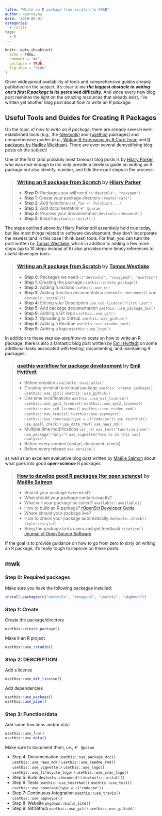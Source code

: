 ```yaml
---
title: "Write an R package from scratch to CRAN"
author: kearneymw
date: '2019-05-01'
categories:
  - rstats
tags:
  - R
---
```


```r
knitr::opts_chunk$set(
  echo = TRUE, 
  comment = "#>", 
  collapse = TRUE,
  fig.show = "hide"
)
```

Given widespread availability of tools and comprehensive guides already published on the subject, it's clear to me ***the biggest obstacle to writing one's first R package is its*** **perceived difficulty**. And since every new blog post reshines the light on the amazing resources that already exist, I've written yet another blog post about *how to write an R package.*

## Useful Tools and Guides for Creating R Packages

On the topic of *how to write an R package*, there are already several well-established tools (e.g., the [{devtools}](https://devtools.r-lib.org/) and [{usethis}](https://usethis.r-lib.org/) packages) and comprehensive guides (e.g., [Writing R Extensions by R Core Team](https://cran.r-project.org/doc/manuals/r-release/R-exts.html) and [R packages by Hadley Wickham](http://r-pkgs.had.co.nz/)). There are even several demystifying blog posts on the subject!

One of the first (and probably most famous) blog posts is by [Hilary Parker](https://twitter.com/hspter), who was nice enough to not only provide a timeless guide on writing an R package but also identify, number, and title the exact steps in the process:

> ### [Writing an R package from Scratch](https://hilaryparker.com/2014/04/29/writing-an-r-package-from-scratch/) by [Hilary Parker](https://twitter.com/hspter)
+ **Step 0**: Packages you will need `c("devtools", "roxygen")`
+ **Step 1**: Create your package directory `create("cats")`
+ **Step 2**: Add functions `cat_fun <- function(...)`
+ **Step 3**: Add documentation `#' @param`
+ **Step 4**: Process your documentation `devtools::document()`
+ **Step 5**: Install! `devtools::install()`

The steps outlined above by Hilary Parker still essentially hold true today, but like most things related to software development, they don't incorporate the newest (and in this case I think best) tools. For that, you can turn the post written by [Tomas Westlake](https://twitter.com/tomwestlake121), which in addition to adding a few more steps (up to 10 steps instead of 6) also provides more timely references to useful developer tools:

> ### [Writing an R package from Scratch](https://r-mageddon.netlify.com/post/writing-an-r-package-from-scratch/) by [Tomas Westlake](https://twitter.com/tomwestlake121)
+ **Step 0**: Packages we need `c("devtools", "roxygen2", "usethis")`
+ **Step 1**: Creating the package `usethis::create_package()`
+ **Step 2**: Adding functions `usethis::use_r()`
+ **Step 3**: Adding function documentation `devtools::document()` and `devtools::install()`
+ **Step 4**: Editing your Description `use_cc0_license("First Last")`
+ **Step 5**: Add package documentation `usethis::use_package_doc()`
+ **Step 6**: Adding a Git repo `usethis::use_git()`
+ **Step 7**: Uploading to GitHub `usethis::use_github()`
+ **Step 8**: Adding a Readme `usethis::use_readme_rmd()`
+ **Step 9**: Adding a logo `usethis::use_logo()`

In addition to these *step-by-step*/*how-to* posts on how to write an R package, there is also a fantastic blog post written by [Emil Hvitfedt](https://twitter.com/hvitfeldt) on some additional tasks associated with testing, documenting, and maintaining R packages:

> ### [usethis workflow for package development](https://www.hvitfeldt.me/blog/usethis-workflow-for-package-development/) by [Emil Hvitfedt](https://twitter.com/hvitfeldt)
+ Before creation `available::available()`
+ Creating minimal functional package `usethis::create_package()` `usethis::use_git()` `usethis::use_github()`
+ One time modifications `usethis::use_mit_license()` `usethis::use_gpl3_license()` `usethis::use_apl2_license()` `usethis::use_cc0_license()` `usethis::use_readme_rmd()` `usethis::use_travis()` `usethis::use_appveyor()` `usethis::use_coverage(type = c("codecov"))` `use_testthat()` `use_spell_check()` `use_data_raw()` `use_news_md()`
+ Multiple time modifications `usr_r()` `use_test("function_name")` `use_package("dplyr")` `use_vignette("How to do this cool analysis")`
+ Before every commit (restart, document, check)
+ Before every release `use_version()`

as well as an excellent evaluative blog post written by [Maëlle Salmon](https://twitter.com/ma_salmon) about what goes into *good* **open-science** R packages:

> ### [How to develop good R packages (for open science)](https://masalmon.eu/2017/12/11/goodrpackages/) by [Maëlle Salmon](https://twitter.com/ma_salmon)
+ Should your package even exist?
+ What should your package contain exactly?
+ What will your package be called? `available::available()`
+ How to build an R package? [rOpenSci Developer Guide](https://ropensci.github.io/dev_guide)
+ Where should your package live?
+ How to check your package automatically `devtools::check()` `styler::style()`
+ Bring the package to its users and get feedback `citation()` [Journal of Open Source Software](http://joss.theoj.org/)

If the goal is to provide guidance on how to go from zero to sixty on writing an R package, it's really tough to improve on these posts.

## mwk

### Step 0: Required packages 

Make sure you have the following packages installed:

``` r
install.packages(c("devtools", "roxygen2", "usethis", "pkgdown"))
```

### Step 1: Create 

Create the package/directory

``` r
usethis::create_package()
```

Make it an R project

``` r
usethis::use_rstudio()
```

### Step 2: DESCRIPTION 

Add a license

``` r
usethis::use_mit_license()
```

Add dependencies 

``` r
usethis::use_package()
usethis::use_pipe()
```


### Step 3: Function/data 

Add some functions and/or data

``` r
usethis::use_fun()
usethis::use_data()
```

Make sure to document them, i.e., `#' @param`

+ Step 4: Documentation `usethis::use_package_doc()` `usethis::use_news_md()` `usethis::use_readme_rmd()` `usethis::use_vignette()` `usethis::use_logo()` `usethis::use_lifecycle_logo()` `usethis::use_cran_logo()`
+ Step 5: Build `devtools::document()` `devtools::install()`
+ Step 6: Tests `usethis::use_testthat()` `usethis::use_test()` `usethis::use_coverage(type = c("codecov"))`
+ Step 7: Continuous-Integration `usethis::use_travis()` `usethis::use_appveyor()`
+ Step 8: Website `pkgdown::build_site()`
+ Step 9: Git/Github `usethis::use_git()` `usethis::use_github()`

